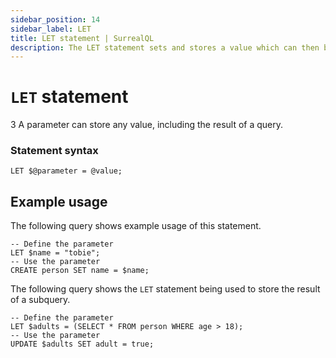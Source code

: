 ```yaml
---
sidebar_position: 14
sidebar_label: LET
title: LET statement | SurrealQL
description: The LET statement sets and stores a value which can then be used in a subsequent query.
---
```


# `LET` statement

3 A parameter can store any value, including the result of a query.

### Statement syntax

```surql title="SurrealQL Syntax"
LET $@parameter = @value;
```

## Example usage

The following query shows example usage of this statement.

```surql
-- Define the parameter
LET $name = "tobie";
-- Use the parameter
CREATE person SET name = $name;
```

The following query shows the `LET` statement being used to store the result of a subquery.

```surql
-- Define the parameter
LET $adults = (SELECT * FROM person WHERE age > 18);
-- Use the parameter
UPDATE $adults SET adult = true;
```